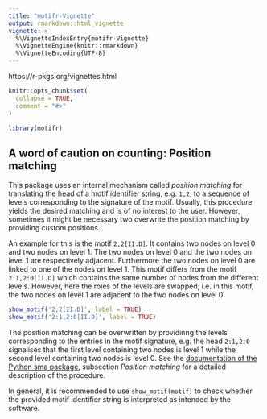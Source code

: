 ```yaml
---
title: "motifr-Vignette"
output: rmarkdown::html_vignette
vignette: >
  %\VignetteIndexEntry{motifr-Vignette}
  %\VignetteEngine{knitr::rmarkdown}
  %\VignetteEncoding{UTF-8}
---
```


https://r-pkgs.org/vignettes.html

```r
knitr::opts_chunk$set(
  collapse = TRUE,
  comment = "#>"
)
```

```r
library(motifr)
```

## A word of caution on counting: Position matching

This package uses an internal mechanism called *position matching* for translating the head of a motif identifier string, e.g. ``1,2``, to a sequence of levels corresponding to the signature of the motif. Usually, this procedure yields the desired matching and is of no interest to the user. However, sometimes it might be necessary two overwrite the position matching by providing custom positions. 

An example for this is the motif ``2,2[II.D]``. It contains two nodes on level 0 and two nodes on level 1. The two nodes on level 0 and the two nodes on level 1 are respectively adjacent. Furthermore the two nodes on level 0 are linked to one of the nodes on level 1. This motif differs from the motif ``2:1,2:0[II.D]`` which contains the same number of nodes from the different levels. However, here the roles of the levels are swapped, i.e. in this motif, the two nodes on level 1 are adjacent to the two nodes on level 0.

```r
show_motif('2,2[II.D]', label = TRUE)
show_motif('2:1,2:0[II.D]', label = TRUE)
```

The position matching can be overwritten by providinng the levels corresponding to the entries in the motif signature, e.g. the head ``2:1,2:0`` signalises that the first level containing two nodes is level 1 while the second level containing two nodes is level 0. See the [documentation of the Python sma package](https://gitlab.com/t.seppelt/sesmotifanalyser/raw/master/doc/_build/latex/SESMotifAnalyser.pdf?inline=false), subsection *Position matching* for a detailed description of the procedure.

In general, it is recommended to use ``show_motif(motif)`` to check whether the provided motif identifier string is interpreted as intended by the software.
